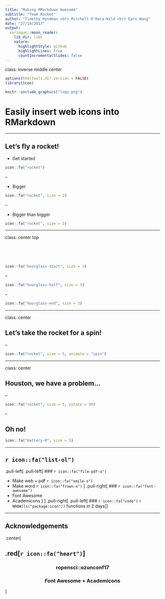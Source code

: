 ```yaml
---
title: "Making RMarkdown Awesome"
subtitle: "Team Rocket"
author: "Timothy Hyndman <br> Mitchell O'Hara-Wild <br> Earo Wang"
date: "27/10/2017"
output:
  xaringan::moon_reader:
    lib_dir: libs
    nature:
      highlightStyle: github
      highlightLines: true
      countIncrementalSlides: false
---
```


class: inverse middle center

<style>.red{color: red;} h3{text-align: center;} </style>

```r
options(htmltools.dir.version = FALSE)
library(icon)
```

```r
knitr::include_graphics("logo.png")
```

# Easily insert web icons into RMarkdown

---

## Let's fly a rocket!

* Get started

```r
icon::fa("rocket")
```

--

* Bigger

```r
icon::fa("rocket", size = 2)
```

--

* Bigger than bigger

```r
icon::fa("rocket", size = 3)
```

---

class: center top

<br><br><br>

```r
icon::fa("hourglass-start", size = 3)
```

--

```r
icon::fa("hourglass-half", size = 3)
```

--

```r
icon::fa("hourglass-end", size = 3)
```

---

class: center


## Let's take the rocket for a spin!

--


```r
icon::fa("rocket", size = 5, animate = "spin")
```

---

class: center


## Houston, we have a problem...

--


```r
icon::fa("rocket", size = 5, rotate = 90)
```

--

## Oh no!

```r
icon::fa("battery-0", size = 5)
```


---

## `r icon::fa("list-ol")`

.pull-left[
.pull-left[
### `r icon::fa("file-pdf-o")`

* Make web + pdf `r icon::fa("smile-o")` <br>
* Make word `r icon::fa("frown-o")`
]
.pull-right[
### `r icon::fa("font-awesome")`
* Font Awesome <br>
* Academicons
]
]
.pull-right[
.pull-left[
### `r icon::fa("code")`
`r NROW(ls("package:icon"))` functions in 2 days
]
]


---

## Acknowledgements 


.center[

## .red[`r icon::fa("heart")`]

### ropensci::ozunconf17

### Font Awesome + Academicons

]
